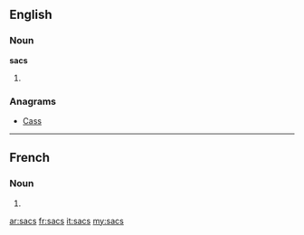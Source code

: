 ==English==

===Noun===
'''sacs'''

# {{plural of|sac}}

===Anagrams===
* [[Cass#English|Cass]]

----

==French==

===Noun===
{{head|fr|plural}} {{m|p}}

# {{plural of|sac|lang=fr}}

[[ar:sacs]]
[[fr:sacs]]
[[it:sacs]]
[[my:sacs]]